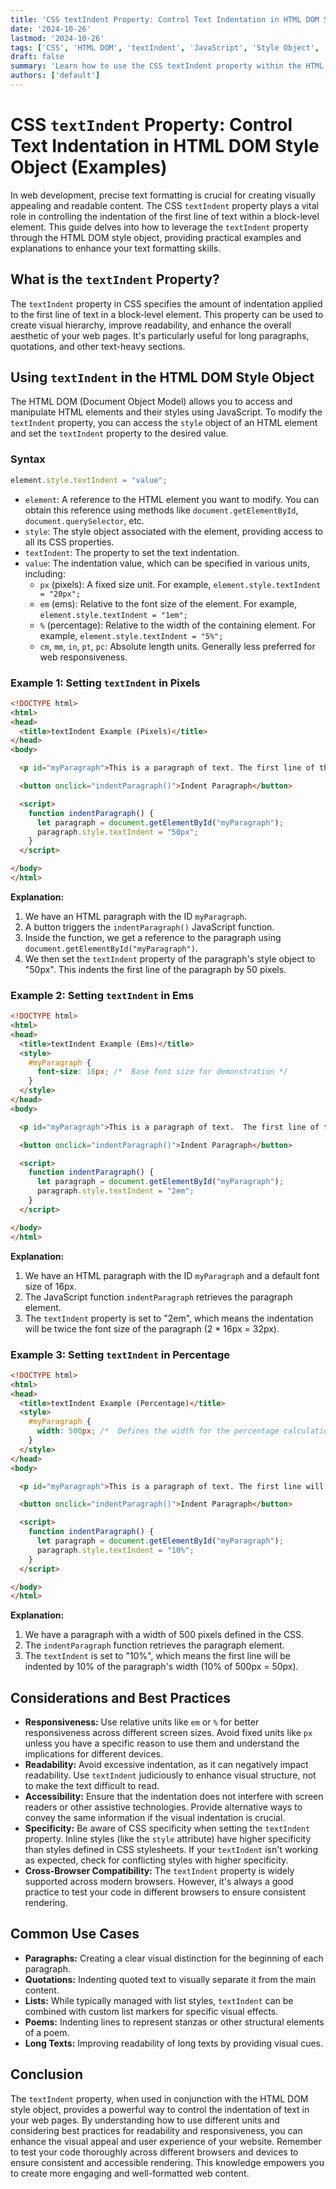 ```yaml
---
title: 'CSS textIndent Property: Control Text Indentation in HTML DOM Style Object (Examples)'
date: '2024-10-26'
lastmod: '2024-10-26'
tags: ['CSS', 'HTML DOM', 'textIndent', 'JavaScript', 'Style Object', 'Text Formatting', 'Web Development']
draft: false
summary: 'Learn how to use the CSS textIndent property within the HTML DOM style object to control the indentation of the first line of text in a block-level element.  This comprehensive guide provides code examples and explanations for effective text formatting in web development.'
authors: ['default']
---
```


# CSS `textIndent` Property: Control Text Indentation in HTML DOM Style Object (Examples)

In web development, precise text formatting is crucial for creating visually appealing and readable content.  The CSS `textIndent` property plays a vital role in controlling the indentation of the first line of text within a block-level element. This guide delves into how to leverage the `textIndent` property through the HTML DOM style object, providing practical examples and explanations to enhance your text formatting skills.

## What is the `textIndent` Property?

The `textIndent` property in CSS specifies the amount of indentation applied to the first line of text in a block-level element. This property can be used to create visual hierarchy, improve readability, and enhance the overall aesthetic of your web pages. It's particularly useful for long paragraphs, quotations, and other text-heavy sections.

## Using `textIndent` in the HTML DOM Style Object

The HTML DOM (Document Object Model) allows you to access and manipulate HTML elements and their styles using JavaScript.  To modify the `textIndent` property, you can access the `style` object of an HTML element and set the `textIndent` property to the desired value.

### Syntax

```javascript
element.style.textIndent = "value";
```

*   `element`:  A reference to the HTML element you want to modify. You can obtain this reference using methods like `document.getElementById`, `document.querySelector`, etc.
*   `style`: The style object associated with the element, providing access to all its CSS properties.
*   `textIndent`:  The property to set the text indentation.
*   `value`: The indentation value, which can be specified in various units, including:
    *   `px` (pixels):  A fixed size unit.  For example, `element.style.textIndent = "20px";`
    *   `em` (ems):  Relative to the font size of the element. For example, `element.style.textIndent = "1em";`
    *   `%` (percentage):  Relative to the width of the containing element. For example, `element.style.textIndent = "5%";`
    *   `cm`, `mm`, `in`, `pt`, `pc`:  Absolute length units.  Generally less preferred for web responsiveness.

### Example 1: Setting `textIndent` in Pixels

```html
<!DOCTYPE html>
<html>
<head>
  <title>textIndent Example (Pixels)</title>
</head>
<body>

  <p id="myParagraph">This is a paragraph of text. The first line of this paragraph will be indented by 50 pixels using JavaScript and the textIndent property.</p>

  <button onclick="indentParagraph()">Indent Paragraph</button>

  <script>
    function indentParagraph() {
      let paragraph = document.getElementById("myParagraph");
      paragraph.style.textIndent = "50px";
    }
  </script>

</body>
</html>
```

**Explanation:**

1.  We have an HTML paragraph with the ID `myParagraph`.
2.  A button triggers the `indentParagraph()` JavaScript function.
3.  Inside the function, we get a reference to the paragraph using `document.getElementById("myParagraph")`.
4.  We then set the `textIndent` property of the paragraph's style object to "50px".  This indents the first line of the paragraph by 50 pixels.

### Example 2: Setting `textIndent` in Ems

```html
<!DOCTYPE html>
<html>
<head>
  <title>textIndent Example (Ems)</title>
  <style>
    #myParagraph {
      font-size: 16px; /*  Base font size for demonstration */
    }
  </style>
</head>
<body>

  <p id="myParagraph">This is a paragraph of text.  The first line of this paragraph will be indented by 2 ems using JavaScript.  Since the font-size is 16px, this will result in an indentation of 32 pixels.</p>

  <button onclick="indentParagraph()">Indent Paragraph</button>

  <script>
    function indentParagraph() {
      let paragraph = document.getElementById("myParagraph");
      paragraph.style.textIndent = "2em";
    }
  </script>

</body>
</html>
```

**Explanation:**

1.  We have an HTML paragraph with the ID `myParagraph` and a default font size of 16px.
2.  The JavaScript function `indentParagraph` retrieves the paragraph element.
3.  The `textIndent` property is set to "2em", which means the indentation will be twice the font size of the paragraph (2 * 16px = 32px).

### Example 3: Setting `textIndent` in Percentage

```html
<!DOCTYPE html>
<html>
<head>
  <title>textIndent Example (Percentage)</title>
  <style>
    #myParagraph {
      width: 500px; /*  Defines the width for the percentage calculation */
    }
  </style>
</head>
<body>

  <p id="myParagraph">This is a paragraph of text. The first line will be indented by 10% of the paragraph's width using JavaScript.</p>

  <button onclick="indentParagraph()">Indent Paragraph</button>

  <script>
    function indentParagraph() {
      let paragraph = document.getElementById("myParagraph");
      paragraph.style.textIndent = "10%";
    }
  </script>

</body>
</html>
```

**Explanation:**

1.  We have a paragraph with a width of 500 pixels defined in the CSS.
2.  The `indentParagraph` function retrieves the paragraph element.
3.  The `textIndent` is set to "10%", which means the first line will be indented by 10% of the paragraph's width (10% of 500px = 50px).

## Considerations and Best Practices

*   **Responsiveness:** Use relative units like `em` or `%` for better responsiveness across different screen sizes.  Avoid fixed units like `px` unless you have a specific reason to use them and understand the implications for different devices.
*   **Readability:**  Avoid excessive indentation, as it can negatively impact readability.  Use `textIndent` judiciously to enhance visual structure, not to make the text difficult to read.
*   **Accessibility:**  Ensure that the indentation does not interfere with screen readers or other assistive technologies.  Provide alternative ways to convey the same information if the visual indentation is crucial.
*   **Specificity:**  Be aware of CSS specificity when setting the `textIndent` property.  Inline styles (like the `style` attribute) have higher specificity than styles defined in CSS stylesheets. If your `textIndent` isn't working as expected, check for conflicting styles with higher specificity.
*   **Cross-Browser Compatibility:** The `textIndent` property is widely supported across modern browsers. However, it's always a good practice to test your code in different browsers to ensure consistent rendering.

## Common Use Cases

*   **Paragraphs:** Creating a clear visual distinction for the beginning of each paragraph.
*   **Quotations:** Indenting quoted text to visually separate it from the main content.
*   **Lists:**  While typically managed with list styles, `textIndent` can be combined with custom list markers for specific visual effects.
*   **Poems:** Indenting lines to represent stanzas or other structural elements of a poem.
*   **Long Texts:** Improving readability of long texts by providing visual cues.

## Conclusion

The `textIndent` property, when used in conjunction with the HTML DOM style object, provides a powerful way to control the indentation of text in your web pages.  By understanding how to use different units and considering best practices for readability and responsiveness, you can enhance the visual appeal and user experience of your website.  Remember to test your code thoroughly across different browsers and devices to ensure consistent and accessible rendering. This knowledge empowers you to create more engaging and well-formatted web content.